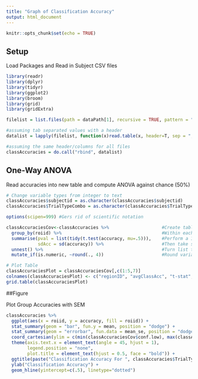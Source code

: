 ```yaml
---
title: "Graph of Classification Accuracy"
output: html_document
---
```


```r
knitr::opts_chunk$set(echo = TRUE)
```

## Setup

Load Packages and Read in Subject CSV files

```r
library(readr)
library(dplyr)
library(tidyr)
library(ggplot2)
library(broom)
library(grid)
library(gridExtra)

filelist = list.files(path = dataPath[1], recursive = TRUE, pattern = "table.csv", full.names = TRUE)

#assuming tab separated values with a header    
datalist = lapply(filelist, function(x)read.table(x, header=T, sep = ",")) 

#assuming the same header/columns for all files
classAccuracies = do.call("rbind", datalist) 
```

## One-Way ANOVA

Read accuracies into new table and compute ANOVA against chance (50%)

```r
# Change variable types from integer to text
classAccuracies$subjectid = as.character(classAccuracies$subjectid)
classAccuracies$TrialTypeCombo = as.character(classAccuracies$TrialTypeCombo)

options(scipen=999) #Gers rid of scientific notation

classAccuraciesCov<-classAccuracies %>%                    #Create table named classAccuraciesCov
  group_by(roiid) %>%                                      #Within each ROI,
  summarise(pval = list(tidy(t.test(accuracy, mu=.5))),    #Perform a 1s t-test against chance, 
            sdAcc = sd(accuracy)) %>%                      #Then take sd of classifier acc,
  unnest() %>%                                             #Turn list to column,
  mutate_if(is.numeric, ~round(., 4))                      #Round variables to the fourth decimal, and

# Plot Table
classAccuraciesPlot = classAccuraciesCov[,c(1:5,7)]
colnames(classAccuraciesPlot) <- c("regionID", "avgClassAcc", "t-stat","pVal","N","maxAcc")
grid.table(classAccuraciesPlot)
```

##Figure

Plot Group Accuracies with SEM

```r
classAccuracies %>%
  ggplot(aes(x = roiid, y = accuracy, fill = roiid)) +                        				#Create plot
  stat_summary(geom = "bar", fun.y = mean, position = "dodge") +              				#Average classifier accuracy to make bars
  stat_summary(geom = "errorbar", fun.data = mean_se, position = "dodge") +   				#Get SEM and display as error bars
  coord_cartesian(ylim = c(min(classAccuraciesCov$conf.low), max(classAccuraciesCov$conf.high))) + 	#Set axis limits to min/max accuracies
  theme(axis.text.x = element_text(angle = 45, hjust = 1),                    				#Here down is all formatting
        legend.position = "none",
        plot.title = element_text(hjust = 0.5, face = "bold")) +
  ggtitle(paste("Classification Accuracy For ", classAccuracies$TrialTypeCombo[1], sep="")) + 
  ylab("Classification Accuracy") + 
  geom_hline(yintercept=c(.5), linetype="dotted")
```
